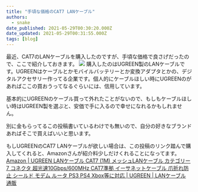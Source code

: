 ```yaml
---
title: "手頃な価格のCAT7 LANケーブル"
authors:
  - snake
date_published: 2021-05-29T00:30:20.000Z
date_updated: 2021-05-29T00:31:55.000Z
tags: [blog]
---
```


最近、CAT7のLANケーブルを購入したのですが、手頃な価格で良さげだったので、ここで紹介しておきます。
![](https://ws-fe.amazon-adsystem.com/widgets/q?_encoding=UTF8&amp;ASIN=B086DPWMQM&amp;Format=_SL250_&amp;ID=AsinImage&amp;MarketPlace=JP&amp;ServiceVersion=20070822&amp;WS=1&amp;tag=viasnake-22&amp;language=ja_JP)
購入したのはUGREEN製のLANケーブルです。UGREENはケーブルとかモバイルバッテリーとか変換アダプタとかの、デジタルアクセサリー作ってる企業です。個人的にケーブルほしい時にUGREENのがあればここの買おうってなるぐらいには、信用しています。

基本的にUGREENのケーブル買って外れたことがないので、もしもケーブルほしい時はUGREEN製を選ぶと、安価で手に入るので幸せになれるかもしれません。

別に金もらってるこの投稿書いているわけでも無いので、自分の好きなブランドあればそこで買えばいいと思います。

もしUGREENのCAT7 LANケーブルが欲しい場合は、この投稿のリンク踏んで購入してくれると、Amazonさんが紹介料少しだけくれることになってます。
[Amazon | UGREEN LANケーブル CAT7 (1M) メッシュLANケーブル カテゴリー7 コネクタ 超光速10Gbps/600MHz CAT7準拠 イーサネットケーブル 爪折れ防止 シールド モデム ルータ PS3 PS4 Xbox等に対応 | UGREEN | LANケーブル 通販](https://amzn.to/3vxwPbf)
